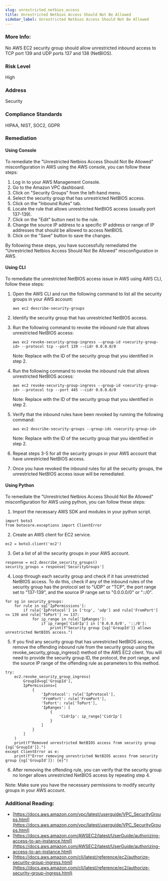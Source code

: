 ```yaml
---
slug: unrestricted_netbios_access
title: Unrestricted Netbios Access Should Not Be Allowed
sidebar_label: Unrestricted Netbios Access Should Not Be Allowed
---
```


### More Info:

No AWS EC2 security group should allow unrestricted inbound access to TCP port 139 and UDP ports 137 and 138 (NetBIOS).

### Risk Level

High

### Address

Security

### Compliance Standards

HIPAA, NIST, SOC2, GDPR

### Remediation

#### Using Console

To remediate the "Unrestricted Netbios Access Should Not Be Allowed" misconfiguration in AWS using the AWS console, you can follow these steps:

1. Log in to your AWS Management Console.
2. Go to the Amazon VPC dashboard.
3. Click on "Security Groups" from the left-hand menu.
4. Select the security group that has unrestricted NetBIOS access.
5. Click on the "Inbound Rules" tab.
6. Locate the rule that allows unrestricted NetBIOS access (usually port 137-139).
7. Click on the "Edit" button next to the rule.
8. Change the source IP address to a specific IP address or range of IP addresses that should be allowed to access NetBIOS.
9. Click on the "Save" button to save the changes.

By following these steps, you have successfully remediated the "Unrestricted Netbios Access Should Not Be Allowed" misconfiguration in AWS.

#### Using CLI

To remediate the unrestricted NetBIOS access issue in AWS using AWS CLI, follow these steps:

1. Open the AWS CLI and run the following command to list all the security groups in your AWS account:

   ```
   aws ec2 describe-security-groups
   ```

2. Identify the security group that has unrestricted NetBIOS access.

3. Run the following command to revoke the inbound rule that allows unrestricted NetBIOS access:

   ```
   aws ec2 revoke-security-group-ingress --group-id <security-group-id> --protocol tcp --port 139 --cidr 0.0.0.0/0
   ```

   Note: Replace <security-group-id> with the ID of the security group that you identified in step 2.

4. Run the following command to revoke the inbound rule that allows unrestricted NetBIOS access:

   ```
   aws ec2 revoke-security-group-ingress --group-id <security-group-id> --protocol tcp --port 445 --cidr 0.0.0.0/0
   ```

   Note: Replace <security-group-id> with the ID of the security group that you identified in step 2.

5. Verify that the inbound rules have been revoked by running the following command:

   ```
   aws ec2 describe-security-groups --group-ids <security-group-id>
   ```

   Note: Replace <security-group-id> with the ID of the security group that you identified in step 2.

6. Repeat steps 3-5 for all the security groups in your AWS account that have unrestricted NetBIOS access.

7. Once you have revoked the inbound rules for all the security groups, the unrestricted NetBIOS access issue will be remediated.

#### Using Python

To remediate the "Unrestricted Netbios Access Should Not Be Allowed" misconfiguration for AWS using python, you can follow these steps:

1. Import the necessary AWS SDK and modules in your python script.
```
import boto3
from botocore.exceptions import ClientError
```

2. Create an AWS client for EC2 service.
```
ec2 = boto3.client('ec2')
```

3. Get a list of all the security groups in your AWS account.
```
response = ec2.describe_security_groups()
security_groups = response['SecurityGroups']
```

4. Loop through each security group and check if it has unrestricted NetBIOS access. To do this, check if any of the inbound rules of the security group has the protocol set to "UDP" or "TCP", the port range set to "137-139", and the source IP range set to "0.0.0.0/0" or "::/0".
```
for sg in security_groups:
    for rule in sg['IpPermissions']:
        if rule['IpProtocol'] in ['tcp', 'udp'] and rule['FromPort'] <= 139 and rule['ToPort'] >= 137:
            for ip_range in rule['IpRanges']:
                if ip_range['CidrIp'] in ['0.0.0.0/0', '::/0']:
                    print(f"Security group {sg['GroupId']} allows unrestricted NetBIOS access.")
```

5. If you find any security group that has unrestricted NetBIOS access, remove the offending inbound rule from the security group using the revoke_security_group_ingress() method of the AWS EC2 client. You will need to provide the security group ID, the protocol, the port range, and the source IP range of the offending rule as parameters to this method.
```
try:
    ec2.revoke_security_group_ingress(
        GroupId=sg['GroupId'],
        IpPermissions=[
            {
                'IpProtocol': rule['IpProtocol'],
                'FromPort': rule['FromPort'],
                'ToPort': rule['ToPort'],
                'IpRanges': [
                    {
                        'CidrIp': ip_range['CidrIp']
                    }
                ]
            }
        ]
    )
    print(f"Removed unrestricted NetBIOS access from security group {sg['GroupId']}.")
except ClientError as e:
    print(f"Error removing unrestricted NetBIOS access from security group {sg['GroupId']}: {e}")
```

6. After removing the offending rule, you can verify that the security group no longer allows unrestricted NetBIOS access by repeating step 4.

Note: Make sure you have the necessary permissions to modify security groups in your AWS account.

### Additional Reading:

- [https://docs.aws.amazon.com/vpc/latest/userguide/VPC_SecurityGroups.html](https://docs.aws.amazon.com/vpc/latest/userguide/VPC_SecurityGroups.html) 
- [https://docs.aws.amazon.com/AWSEC2/latest/UserGuide/authorizing-access-to-an-instance.html](https://docs.aws.amazon.com/AWSEC2/latest/UserGuide/authorizing-access-to-an-instance.html) 
- [https://docs.aws.amazon.com/cli/latest/reference/ec2/authorize-security-group-ingress.html](https://docs.aws.amazon.com/cli/latest/reference/ec2/authorize-security-group-ingress.html) 

